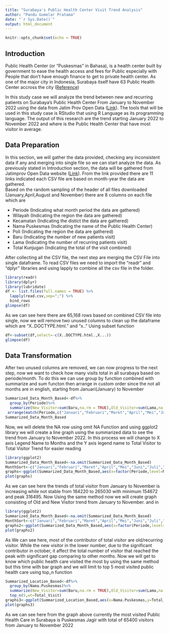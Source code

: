 ---
title: "Surabaya's Public Health Center Visit Trend Analysis"
author: "Pandu Gumelar Pratama"
date: "`r Sys.Date()`"
output: html_document
---

```{r setup, include=FALSE}
knitr::opts_chunk$set(echo = TRUE)
```

## Introduction
Public Health Center (or "Puskesmas" in Bahasa), is a health center built by government to ease the health access and fees for Public especially with People that don't have enough finance to get to private health center. As one of the major city in Indonesia, Surabaya itself have 63 Public Health Center accross the city ([Reference](https://dinkes.surabaya.go.id/portalv2/upt-dinas/puskesmas/))  

In this study case we will analyze the trend between new and recurring patients on Surabaya's Public Health Center From January to November 2022 using the data from Jatim Prov Open Data ([Link](https://opendata.jatimprov.go.id/frontend/dataset/8039/detail_ckan)). The tools that will be used in this study case is RStudio that using R Language as its programming language. The output of this research are the trend starting January 2022 to November 2022 and where is the Public Health Center that have most visitor in average.

## Data Preparation
In this section, we will gather the data provided, checking any inconsistent data if any and merging into single file so we can start analyze the data. As previously stated in Introduction section, the data will be gathered from Jatimprov Open Data website ([Link](https://opendata.jatimprov.go.id/frontend/dataset/8039/detail_ckan)). From the link provided there are 11 links indicated each CSV file are based on month-year the data are gathered.  
Based on the random sampling of the header of all files downloaded (January,April,August and November) there are 8 columns on each file which are

* Periode (Indicating what month period the data are gathered)
* Wilayah (Indicating the region the data are gathered)
* Kecamatan (Indicating the distict the data are gathered) 
* Nama Puskesmas (Indicating the name of the Public Health Center)
* Poli (Indicating the region the data are gathered)
* Baru (Indicating the number of new patients visit)
* Lama (Indicating the number of recurring patients visit)
* Total Kunjugan (Indicating the total of the visit combined)  

After collecting all the CSV file, the next step are merging the CSV File into single dataframe. To read CSV files we need to import the "readr" and "dplyr" libraries and using lapply to combine all the csv file in the folder.
```{r}
library(readr)
library(dplyr)
library(lubridate)
df <- list.files(full.names = TRUE) %>% 
  lapply(read.csv,sep=";") %>% 
  bind_rows
glimpse(df)

```
As we can see here there are 65,168 rows based on combined CSV file into single, now we will remove two unused columns to clean up the dataframe which are "X..DOCTYPE.html." and "x.." Using subset function
```{r}
df<-subset(df,select=-c(X..DOCTYPE.html.,X...))
glimpse(df)
```
## Data Transformation
After two unused columns are removed, we can now progress to the next step, now we want to check how many visits total in all surabaya based on periode/month. To do this we can use group by function combined with summarize and sum functon then arrange in custom order since the not all months are in english, starting from Januari(January) to November
```{r}
Summarized_Data_Month_Based<-df%>%
  group_by(Periode)%>%
  summarize(New_Visitor=sum(Baru,na.rm = TRUE),Old_Visitor=sum(Lama,na.rm = TRUE),Total_Visit=sum(Total.Kunjungan))%>%
 arrange(match(Periode,c("Januari","Februari","Maret","April","Mei","Juni","Juli","Agustus","September","Oktober","November")))
Summarized_Data_Month_Based
```
Now, we will delete the NA row using omit NA Function and using ggplot2 library we will create a line graph using the summarized data to see the trend from January to November 2022. In this process we will change to X axis Legend Name to Months and the Y axis legend name to Total Visitor to Total Visitor Trend for easier reading
```{r graphics,echo=FALSE}
library(ggplot2)
Summarized_Data_Month_Based<-na.omit(Summarized_Data_Month_Based)
MonthSort<-c("Januari","Februari","Maret","April","Mei","Juni","Juli","Agustus","September","Oktober","November",NA)
graphs<-ggplot(Summarized_Data_Month_Based,aes(x=factor(Periode,level=MonthSort),y=Total_Visit,group=1))+geom_line()+xlab("Months")+ylab("Total Visitor Number")+geom_text(aes(label=Total_Visit))+ggtitle("Total Visitor Trend")
plot(graphs)
```
As we can see here the trends of total visitor from January to November is increasing while not stable from 184220 to 265030 with minimum 154672 and peak 316495. Now Using the same method now we will create graph consisting of Old and New Visitor trend from January to November. and in
```{r graphics2,echo=FALSE}
library(ggplot2)
Summarized_Data_Month_Based<-na.omit(Summarized_Data_Month_Based)
MonthSort<-c("Januari","Februari","Maret","April","Mei","Juni","Juli","Agustus","September","Oktober","November",NA)
graphs2<-ggplot(Summarized_Data_Month_Based,aes(x=factor(Periode,level=MonthSort),group=1))+geom_line(aes(y=New_Visitor,color="New Visitor"))+geom_line(aes(y=Old_Visitor,color="Old Visitor"))+xlab("Months")+ylab("Total Visitor Number")+ggtitle("Total Visitor Trend")
plot(graphs2)
```


As We can see here, most of the contributor of total visitor are old/recurring visitor. While the new visitor in the lower number, due to the significant contributor in october, it affect the total number of visitor that reached the peak with significant gap comparing to other months. Now we will get to know which public health care visited the most by using the same method but this time with bar graph and we will limit to top 5 most visited public health care using top_n function


```{r graphics3,echo=FALSE}
Summarized_Location_Based<-df%>%
  group_by(Nama.Puskesmas)%>%
  summarize(New_Visitor=sum(Baru,na.rm = TRUE),Old_Visitor=sum(Lama,na.rm = TRUE),Total_Visit=sum(Total.Kunjungan))%>%
  top_n(5,wt=Total_Visit)
graphs3<-ggplot(Summarized_Location_Based,aes(x=Nama.Puskesmas,y=Total_Visit))+geom_bar(stat="identity")+geom_text(aes(label=Total_Visit))
plot(graphs3)
```


As we can see here from the graph above currently the most visited Public Health Care in Surabaya is Puskesmas Jagir with total of 65400 visitors from January to November 2022